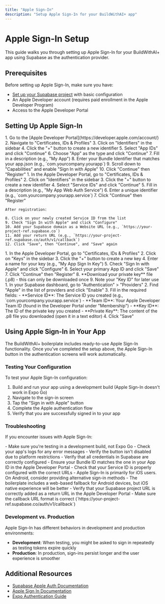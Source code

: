 ```yaml
---
title: "Apple Sign-In"
description: "Setup Apple Sign-In for your BuildWithAI+ app"
---
```


# Apple Sign-In Setup

This guide walks you through setting up Apple Sign-In for your BuildWithAI+ app using Supabase as the authentication provider.

## Prerequisites

Before setting up Apple Sign-In, make sure you have:

- [Set up your Supabase project](/features/auth/supabase-setup) with basic configuration
- An Apple Developer account (requires paid enrollment in the Apple Developer Program)
- Access to the Apple Developer Portal

## Setting Up Apple Sign-In

<Steps>
  <Step title="Create an App ID in the Apple Developer Portal">
    1. Go to the [Apple Developer Portal](https://developer.apple.com/account/)
    2. Navigate to "Certificates, IDs & Profiles"
    3. Click on "Identifiers" in the sidebar
    4. Click the "+" button to create a new identifier
    5. Select "App IDs" and click "Continue"
    6. Choose "App" as the type and click "Continue"
    7. Fill in a description (e.g., "My App") 
    8. Enter your Bundle Identifier that matches your app.json (e.g., `com.yourcompany.yourapp`)
    9. Scroll down to "Capabilities" and enable "Sign In with Apple"
    10. Click "Continue" then "Register"
  </Step>

  <Step title="Create a Service ID">
    1. In the Apple Developer Portal, go to "Certificates, IDs & Profiles"
    2. Click on "Identifiers" in the sidebar
    3. Click the "+" button to create a new identifier
    4. Select "Service IDs" and click "Continue"
    5. Fill in a description (e.g., "My App Web Auth Service")
    6. Enter a unique identifier (e.g., `com.yourcompany.yourapp.service`)
    7. Click "Continue" then "Register"
    
    After registration:
    
    8. Click on your newly created Service ID from the list
    9. Check "Sign In with Apple" and click "Configure"
    10. Add your Supabase domain as a Website URL (e.g., `https://your-project-ref.supabase.co`)
    11. Add your return URL (e.g., `https://your-project-ref.supabase.co/auth/v1/callback`)
    12. Click "Save", then "Continue", and "Save" again
  </Step>

  <Step title="Create a Private Key">
    1. In the Apple Developer Portal, go to "Certificates, IDs & Profiles"
    2. Click on "Keys" in the sidebar
    3. Click the "+" button to create a new key
    4. Enter a name for your key (e.g., "My App Sign In Key")
    5. Check "Sign In with Apple" and click "Configure"
    6. Select your primary App ID and click "Save"
    7. Click "Continue" then "Register"
    8. **Download your private key** file (.p8) - this can only be downloaded once
    9. Note your "Key ID" for later use
  </Step>

  <Step title="Configure Supabase Auth Provider">
    1. In your Supabase dashboard, go to "Authentication" > "Providers"
    2. Find "Apple" in the list of providers and click "Enable"
    3. Fill in the required fields:
       - **Service ID**: The Service ID you created (e.g., `com.yourcompany.yourapp.service`)
       - **Team ID**: Your Apple Developer Team ID (found in the Developer Portal under "Membership")
       - **Key ID**: The ID of the private key you created
       - **Private Key**: The content of the .p8 file you downloaded (open it in a text editor)
    4. Click "Save"
  </Step>
</Steps>

## Using Apple Sign-In in Your App

The BuildWithAI+ boilerplate includes ready-to-use Apple Sign-In functionality. Once you've completed the setup above, the Apple Sign-In button in the authentication screens will work automatically.

### Testing Your Configuration

To test your Apple Sign-In configuration:

1. Build and run your app using a development build (Apple Sign-In doesn't work in Expo Go)
2. Navigate to the sign-in screen
3. Tap the "Sign in with Apple" button
4. Complete the Apple authentication flow
5. Verify that you are successfully signed in to your app

### Troubleshooting

If you encounter issues with Apple Sign-In:

<AccordionGroup>
  <Accordion title="Sign-in button doesn't work">
    - Make sure you're testing in a development build, not Expo Go
    - Check your app's logs for any error messages
    - Verify the button isn't disabled due to platform restrictions
  </Accordion>
  
  <Accordion title="Authentication fails">
    - Verify that all credentials in Supabase are correctly configured
    - Ensure your Bundle ID matches the one in your App ID in the Apple Developer Portal
    - Check that your Service ID is properly configured with the correct URLs
  </Accordion>
  
  <Accordion title="Issues with Android">
    - Apple Sign-In is primarily for iOS users. On Android, consider providing alternative sign-in methods
    - The boilerplate includes a web-based fallback for Android devices, but iOS native experience will be better
  </Accordion>
  
  <Accordion title="Redirect issues">
    - Verify that your Supabase project URL is correctly added as a return URL in the Apple Developer Portal
    - Make sure the callback URL format is correct (`https://your-project-ref.supabase.co/auth/v1/callback`)
  </Accordion>
</AccordionGroup>

### Development vs. Production

Apple Sign-In has different behaviors in development and production environments:

- **Development**: When testing, you might be asked to sign in repeatedly as testing tokens expire quickly
- **Production**: In production, sign-ins persist longer and the user experience is smoother

## Additional Resources

- [Supabase Apple Auth Documentation](https://supabase.com/docs/guides/auth/social-login/auth-apple)
- [Apple Sign In Documentation](https://developer.apple.com/sign-in-with-apple/)
- [Expo Authentication Guide](https://docs.expo.dev/guides/authentication/)
